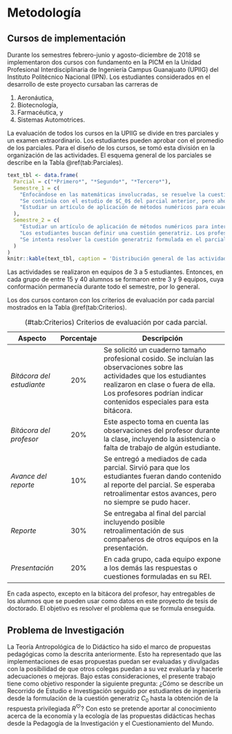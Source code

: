 # Metodología


## Cursos de implementación
  
  Durante los semestres febrero-junio y agosto-diciembre de 2018 se implementaron dos cursos con fundamento en la PICM en la Unidad Profesional Interdisciplinaria de Ingeniería Campus Guanajuato (UPIIG) del Instituto Politécnico Nacional (IPN).  Los estudiantes considerados en el desarrollo de este proyecto cursaban las carreras de
  
  1. Aeronáutica,
  2. Biotecnología,
  3. Farmacéutica, y
  4. Sistemas Automotrices.
  
  
  
  La evaluación de todos los cursos en la UPIIG se divide en tres parciales y un examen extraordinario. Los estudiantes pueden aprobar con el promedio de los parciales. Para el diseño de los cursos, se tomó esta división en la organización de las actividades. El esquema general de los parciales se describe en la Tabla \@ref(tab:Parciales).
  
  
  
  
  ```r
  text_tbl <- data.frame(
    Parcial = c("*Primero*", "*Segundo*", "*Tercero*"),
    Semestre_1 = c(
      "Enfocándose en las matemáticas involucradas, se resuelve la cuestión $C_0$: ¿Cómo se puede analizar el rendimiento de un corredor si se cuenta con sus registros de GPS?",
      "Se continúa con el estudio de $C_0$ del parcial anterior, pero ahora se espera que integren programación.", 
      "Estudiar un artículo de aplicación de métodos numéricos para ecuaciones diferenciales ordinarias. "
    ),
    Semestre_2 = c(
      "Estudiar un artículo de aplicación de métodos numéricos para interpolación. ",
      "Los estudiantes buscan definir una cuestión generatriz. Los profesores ayudan a los estudiantes con la viabilidad.", 
      "Se intenta resolver la cuestión generatriz formulada en el parcial anterior usando matemáticas y programación."
    )
  )
  knitr::kable(text_tbl, caption = 'Distribución general de las actividades por parciales.', col.names = c("**Parcial**", "**Febrero-Junio**", "**Agosto-Diciembre**"))
  ```
  
  
  
  
  Las actividades se realizaron en equipos de 3 a 5 estudiantes. Entonces, en cada grupo de entre 15 y 40 alumnos se formaron entre 3 y 9 equipos, cuya conformación permanecía durante todo el semestre, por lo general.
  
  Los dos cursos contaron con los criterios de evaluación por cada parcial mostrados en la Tabla \@ref(tab:Criterios).
  
  Table: (\#tab:Criterios) Criterios de evaluación por cada parcial.
  
  |**Aspecto**|**Porcentaje**|**Descripción**|
  |------------|:---------:|---------------------------------------------------|
  |*Bitácora del estudiante* |20%|Se solicitó un cuaderno tamaño profesional cosido. Se incluían las observaciones sobre las actividades que los estudiantes realizaron en clase o fuera de ella. Los profesores podrían indicar contenidos especiales para esta bitácora.|
  |*Bitácora del profesor*|20%|Este aspecto toma en cuenta las observaciones del profesor durante la clase, incluyendo la asistencia o falta de trabajo de algún estudiante.|
  |*Avance del reporte*|10%|Se entregó a mediados de cada parcial. Sirvió para que los estudiantes fueran dando contenido al reporte del parcial. Se esperaba retroalimentar estos avances, pero no siempre se pudo hacer.
  |*Reporte*|30%|Se entregaba al final del parcial incluyendo posible retroalimentación de sus compañeros de otros equipos en la presentación.|
  |*Presentación*|20%|En cada grupo, cada equipo expone a los demás las respuestas o cuestiones formuladas en su REI.|
  
  
  En cada aspecto, excepto en la bitácora del profesor, hay entregables de los alumnos que se pueden usar como datos en este proyecto de tesis de doctorado. El objetivo es resolver el problema que se formula enseguida.
  
  
## Problema de Investigación
  
  La Teoría Antropológica de lo Didáctico ha sido el marco de propuestas pedagógicas como la descrita anteriormente. Esto ha representado que las implementaciones de esas propuestas puedan ser evaluadas y divulgadas con la posibilidad de que otros colegas puedan a su vez evaluarla y hacerle adecuaciones o mejoras. Bajo estas consideraciones, el presente trabajo tiene como objetivo responder la siguiente pregunta: ¿Cómo se describe un Recorrido de Estudio e Investigación seguido por estudiantes de ingeniería desde la formulación de la cuestión generatriz $C_0$ hasta la obtención de la respuesta privilegiada $R^\heartsuit$? Con esto se pretende aportar al conocimiento acerca de la economía y la ecología de las propuestas didácticas hechas desde la Pedagogía de la Investigación y el Cuestionamiento del Mundo.
  
  
  

  
  
  
